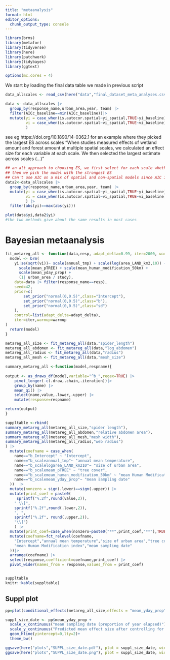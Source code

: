 ```yaml
---
title: "metaanalysis"
format: html
editor_options: 
  chunk_output_type: console
---
```


```r
library(brms)
library(metafor)
library(tidyverse)
library(here)
library(patchwork)
library(tidybayes)
library(ggtext)

options(mc.cores = 4)
```

We start by loading the final data table we made in previous script

```r
data_allscales <- read_csv(here("data","final_dataset_meta_analyses.csv"))
```


```r
data <- data_allscales |> 
  group_by(response_name,urban_area,year, team) |> 
  filter(AICc_baseline==min(AICc_baseline))|> 
  mutate(yi = case_when(is.autocor.spatial~yi_spatial,TRUE~yi_baseline),
         vi = case_when(is.autocor.spatial~vi_spatial,TRUE~vi_baseline)
         )
```

see eg https://doi.org/10.1890/14-0362.1 for an example where they picked the largest ES across scales
"When studies measured effects of wetland amount and forest amount at multiple spatial scales, we calculated an effect size for each variable at each scale. We then selected the largest estimate across scales (...)"

```r
## an alt_approach to choosing ES, we first select for each scale whether the spatial or non spatial model should be retained
## then we pick the model with the strongest ES
## Can't use AIC on a mix of spatial and non-spatial models since AIC in spaMM seem to behave a bit differently (see their doc)
data2<-data_allscales |> 
  group_by(response_name,urban_area,year, team) |> 
  mutate(yi = case_when(is.autocor.spatial~yi_spatial,TRUE~yi_baseline),
         vi = case_when(is.autocor.spatial~vi_spatial,TRUE~vi_baseline)
         ) |> 
  filter(abs(yi)==max(abs(yi))) 
```

```r
plot(data$yi,data2$yi)
#the two methods give about the same results in most cases
```

# Bayesian metaanalysis



```r
fit_metareg_all <- function(data,resp, adapt_delta=0.99, iter=2000, warmup=1000){
  model <- brm(
    yi|se(sqrt(vi))~ scale(annual_tmp) + scale(log(area_LAND_km2,10)) + 
      scale(mean_pTREE) + scale(mean_human_modification_50km) + 
      scale(mean_yday_prop) + 
      (1| urban_area / study),
    data=data |> filter(response_name==resp),
    seed=42,
    prior=c(
        set_prior("normal(0,0.5)",class="Intercept"),
        set_prior("normal(0,0.5)",class="b"),
        set_prior("normal(0,0.5)",class="sd")
    ),
    control=list(adapt_delta=adapt_delta),
    iter=iter,warmup=warmup
)
  return(model)
}

metareg_all_size <- fit_metareg_all(data,"spider_length")
metareg_all_abdomen <- fit_metareg_all(data,"log_abdomen")
metareg_all_radius <- fit_metareg_all(data,"radius")
metareg_all_mesh <- fit_metareg_all(data,"mesh_size")
```


```r
summary_metareg_all <-function(model,respname){
  
output <- as_draws_df(model,variable="^b_",regex=TRUE) |> 
    pivot_longer(-c(.draw,.chain,.iteration))|> 
    group_by(name) |> 
    mean_qi() |> 
    select(name,value,.lower,.upper) |> 
    mutate(response=respname) 

return(output)
}
```

```r
suppltable <-rbind(
summary_metareg_all(metareg_all_size,"spider length"),
summary_metareg_all(metareg_all_abdomen,"relative abdomen area"),
summary_metareg_all(metareg_all_mesh,"mesh width"),
summary_metareg_all(metareg_all_radius,"web radius")
) |>
  mutate(coefname = case_when(
    name=="b_Intercept" ~ "Intercept",
    name=="b_scaleannual_tmp"~ "annual mean temperature",
    name=="b_scalelogarea_LAND_km210"~ "size of urban area",
    name=="b_scalemean_pTREE" ~ "tree cover",
    name=="b_scalemean_human_modification_50km" ~ "mean Human Modification index",
    name=="b_scalemean_yday_prop"~ "mean sampling date"
  ))  |> 
  mutate(nonzero = sign(.lower)==sign(.upper)) |> 
  mutate(print_coef = paste0(
     sprintf("%.2f",round(value,2)), 
    " \\[", 
    sprintf("%.2f",round(.lower,2)),
    ", ", 
    sprintf("%.2f", round(.upper,2)),
    "\\]")
    ) |> 
  mutate(print_coef=case_when(nonzero~paste0("**",print_coef,"**"),TRUE~print_coef))  |> 
  mutate(coefname=fct_relevel(coefname,
    "Intercept","annual mean temperature","size of urban area","tree cover",
    "mean Human Modification index","mean sampling date"
  ))|> 
  arrange(coefname) |>
  select(response,coefficient=coefname,print_coef) |> 
  pivot_wider(names_from = response,values_from = print_coef)


suppltable
knitr::kable(suppltable)
```

## Suppl plot

```r
pp=plot(conditional_effects(metareg_all_size,effects = "mean_yday_prop"))

suppl_size_date <- pp$mean_yday_prop + 
  scale_x_continuous("mean sampling date (proportion of year elapsed)")+
  scale_y_continuous("Predicted mean effect size after controlling for other moderators") +
  geom_hline(yintercept=0,lty=2)+
  theme_bw()
```

```r
ggsave(here("plots","SUPPL_size_date.pdf"), plot = suppl_size_date, width = 5, height = 5)
ggsave(here("plots","SUPPL_size_date.png"), plot = suppl_size_date, width = 5, height = 5)
```